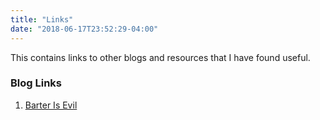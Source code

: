 ```yaml
---
title: "Links"
date: "2018-06-17T23:52:29-04:00"
---
```


This contains links to other blogs and resources that I have found useful.

### Blog Links
1. [Barter Is Evil](http://www.barterisevil.com/)